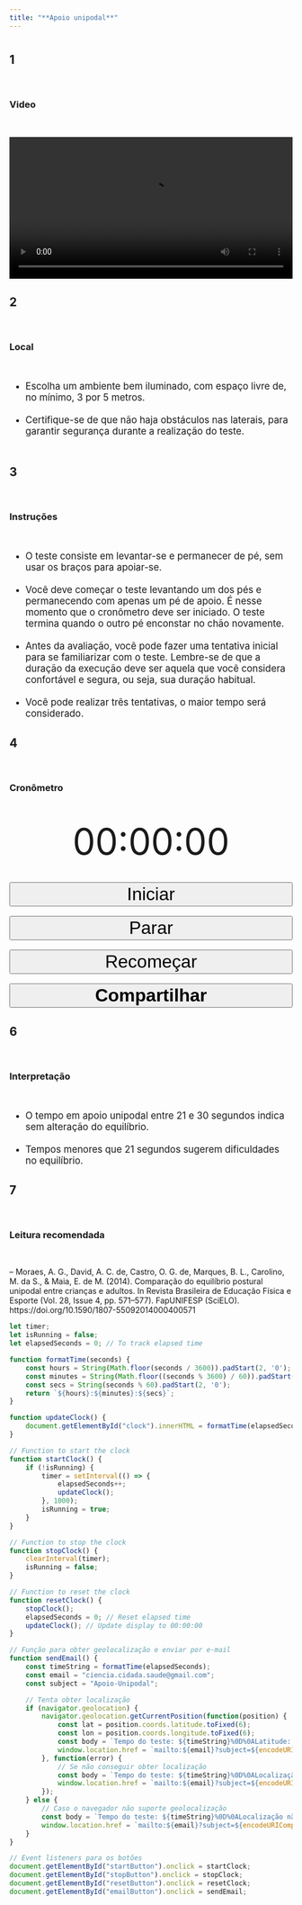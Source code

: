 ```yaml
---
title: "**Apoio unipodal**"
---
```


# {.unnumbered .unlisted .tabset .tabset-pills .tabset-fade}

## **1**

<br>

### Video

<br>

<center>
<video src="videos/apoio-unipodal.mov" width="100%" controls></video>
</center>

## **2**

<br>

### Local

<br>

<div style="font-size: 1.2em;">
  <ul>
    <li>Escolha um ambiente bem iluminado, com espaço livre de, no mínimo, 3 por 5 metros.</li>
    <br>
    <li>Certifique-se de que não haja obstáculos nas laterais, para garantir segurança durante a realização do teste.</li>
    <br>
  </ul>
</div>

## **3**

<br>

### Instruções

<br>

<div style="font-size: 1.2em;">
  <ul>
    <li>O teste consiste em levantar-se e permanecer de pé, sem usar os braços para apoiar-se.</li>
    <br>
    <li>Você deve começar o teste levantando um dos pés e permanecendo com apenas um pé de apoio. É nesse momento que o cronômetro deve ser iniciado. O teste termina quando o outro pé enconstar no chão novamente.</li>
    <br>
    <li>Antes da avaliação, você pode fazer uma tentativa inicial para se familiarizar com o teste. Lembre-se de que a duração da execução deve ser aquela que você considera confortável e segura, ou seja, sua duração habitual.</li>
    <br>
    <li>Você pode realizar três tentativas, o maior tempo será considerado.</li>
  </ul>
</div>

## **4**

<br>

### Cronômetro

<br>

<!-- Font Awesome CDN -->
<link rel="stylesheet" href="https://cdnjs.cloudflare.com/ajax/libs/font-awesome/6.5.0/css/all.min.css">

<center>
  <div id="clock" style="font-size:64px;">00:00:00</div>
  <br><br>
  <button id="startButton" style="font-size:32px;width:100%;">
    <i class="fas fa-play"></i> Iniciar
  </button>
  <br><br>
  <button id="stopButton" style="font-size:32px;width:100%;">
    <i class="fas fa-stop"></i> Parar
  </button>
  <br><br>
  <button id="resetButton" style="font-size:32px;width:100%;">
    <i class="fas fa-rotate-left"></i> Recomeçar
  </button>
  <br><br>
  <button id="emailButton" style="font-size:32px;width:100%;">
    <i class="fas fa-envelope"></i> <strong>Compartilhar</strong>
  </button>
</center>

## **6**

<br>

### Interpretação

<br>

<div style="font-size: 1.2em;">
  <ul>
    <li>O tempo em apoio unipodal entre 21 e 30 segundos indica sem alteração do equilíbrio.</li>
    <br>
    <li>Tempos menores que 21 segundos sugerem dificuldades no equilíbrio.</li>
  </ul>
</div>

## **7**

<br>

### Leitura recomendada

<br>

-- Moraes, A. G., David, A. C. de, Castro, O. G. de, Marques, B. L., Carolino, M. da S., & Maia, E. de M. (2014). Comparação do equilíbrio postural unipodal entre crianças e adultos. In Revista Brasileira de Educação Física e Esporte (Vol. 28, Issue 4, pp. 571–577). FapUNIFESP (SciELO). https://doi.org/10.1590/1807-55092014000400571


```js
let timer;
let isRunning = false;
let elapsedSeconds = 0; // To track elapsed time

function formatTime(seconds) {
    const hours = String(Math.floor(seconds / 3600)).padStart(2, '0');
    const minutes = String(Math.floor((seconds % 3600) / 60)).padStart(2, '0');
    const secs = String(seconds % 60).padStart(2, '0');
    return `${hours}:${minutes}:${secs}`;
}

function updateClock() {
    document.getElementById("clock").innerHTML = formatTime(elapsedSeconds);
}

// Function to start the clock
function startClock() {
    if (!isRunning) {
        timer = setInterval(() => {
            elapsedSeconds++;
            updateClock();
        }, 1000);
        isRunning = true;
    }
}

// Function to stop the clock
function stopClock() {
    clearInterval(timer);
    isRunning = false;
}

// Function to reset the clock
function resetClock() {
    stopClock();
    elapsedSeconds = 0; // Reset elapsed time
    updateClock(); // Update display to 00:00:00
}

// Função para obter geolocalização e enviar por e-mail
function sendEmail() {
    const timeString = formatTime(elapsedSeconds);
    const email = "ciencia.cidada.saude@gmail.com";
    const subject = "Apoio-Unipodal";

    // Tenta obter localização
    if (navigator.geolocation) {
        navigator.geolocation.getCurrentPosition(function(position) {
            const lat = position.coords.latitude.toFixed(6);
            const lon = position.coords.longitude.toFixed(6);
            const body = `Tempo do teste: ${timeString}%0D%0ALatitude: ${lat}%0D%0ALongitude: ${lon}`;
            window.location.href = `mailto:${email}?subject=${encodeURIComponent(subject)}&body=${body}`;
        }, function(error) {
            // Se não conseguir obter localização
            const body = `Tempo do teste: ${timeString}%0D%0ALocalização não disponível.`;
            window.location.href = `mailto:${email}?subject=${encodeURIComponent(subject)}&body=${body}`;
        });
    } else {
        // Caso o navegador não suporte geolocalização
        const body = `Tempo do teste: ${timeString}%0D%0ALocalização não suportada neste dispositivo.`;
        window.location.href = `mailto:${email}?subject=${encodeURIComponent(subject)}&body=${body}`;
    }
}

// Event listeners para os botões
document.getElementById("startButton").onclick = startClock;
document.getElementById("stopButton").onclick = stopClock;
document.getElementById("resetButton").onclick = resetClock;
document.getElementById("emailButton").onclick = sendEmail;
```
